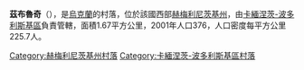 {{coord|48|32|45|N|26|25|15|E|scale:100000|display=title}}

'''茲布魯奇'''（{{lang-uk|Збруч}}），是[[烏克蘭|烏克蘭]]的村落，位於該國西部[[赫梅利尼茨基州|赫梅利尼茨基州]]，由[[卡緬涅茨-波多利斯基區|卡緬涅茨-波多利斯基區]]負責管轄，面積1.67平方公里，2001年人口376，人口密度每平方公里225.7人。

{{DEFAULTSORT:Збруч}}
[[Category:赫梅利尼茨基州村落|Category:赫梅利尼茨基州村落]]
[[Category:卡緬涅茨-波多利斯基區村落|Category:卡緬涅茨-波多利斯基區村落]]


{{Khmelnytskyi-geo-stub}}